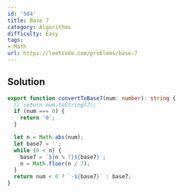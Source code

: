 ```yaml
---
id: '504'
title: Base 7
category: Algorithms
difficulty: Easy
tags:
- Math
url: https://leetcode.com/problems/base-7
---
```


## Solution

```typescript filename="solution.ts" copy
export function convertToBase7(num: number): string {
  // return num.toString(7);
  if (num === 0) {
    return '0';
  }

  let n = Math.abs(num);
  let base7 = '';
  while (0 < n) {
    base7 = `${n % 7}${base7}`;
    n = Math.floor(n / 7);
  }
  return num < 0 ? `-${base7}` : base7;
}
```


